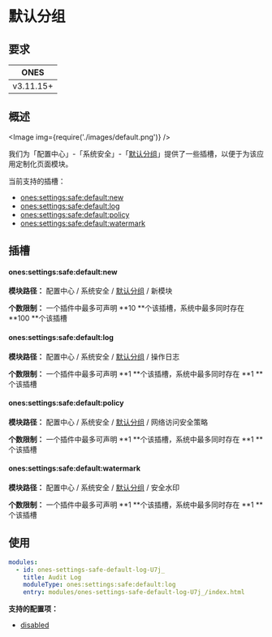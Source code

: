 
# 默认分组

## 要求

| **ONES**  |
| :-------: |
| v3.11.15+ |

## 概述

<Image img={require('./images/default.png')} />

我们为「配置中心」-「系统安全」-「[默认分组](../../index.mdx#slot-hierarchy)」提供了一些插槽，以便于为该应用定制化页面模块。

当前支持的插槽：

- [ones:settings:safe:default:new](#onessettingssafedefaultnew)
- [ones:settings:safe:default:log](#onessettingssafedefaultlog)
- [ones:settings:safe:default:policy](#onessettingssafedefaultpolicy)
- [ones:settings:safe:default:watermark](#onessettingssafedefaultwatermark)

## 插槽

#### ones:settings:safe:default:new

**模块路径：** 配置中心 / 系统安全 / [默认分组](../../index.mdx#slot-hierarchy) / 新模块

**个数限制：** 一个插件中最多可声明 **10 **个该插槽，系统中最多同时存在 **100 **个该插槽

#### ones:settings:safe:default:log

**模块路径：** 配置中心 / 系统安全 / [默认分组](../../index.mdx#slot-hierarchy) / 操作日志

**个数限制：** 一个插件中最多可声明 **1 **个该插槽，系统中最多同时存在 **1 **个该插槽

#### ones:settings:safe:default:policy

**模块路径：** 配置中心 / 系统安全 / [默认分组](../../index.mdx#slot-hierarchy) / 网络访问安全策略

**个数限制：** 一个插件中最多可声明 **1 **个该插槽，系统中最多同时存在 **1 **个该插槽

#### ones:settings:safe:default:watermark

**模块路径：** 配置中心 / 系统安全 / [默认分组](../../index.mdx#slot-hierarchy) / 安全水印

**个数限制：** 一个插件中最多可声明 **1 **个该插槽，系统中最多同时存在 **1 **个该插槽

## 使用

```yaml
modules:
  - id: ones-settings-safe-default-log-U7j_
    title: Audit Log
    moduleType: ones:settings:safe:default:log
    entry: modules/ones-settings-safe-default-log-U7j_/index.html
```

**支持的配置项：**

- [disabled](../../../../../../reference/config/plugin.yaml#disabled)
